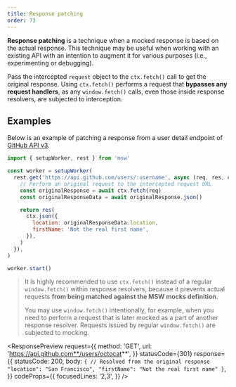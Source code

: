 ```yaml
---
title: Response patching
order: 73
---
```


**Response patching** is a technique when a mocked response is based on the actual response. This technique may be useful when working with an existing API with an intention to augment it for various purposes (i.e., experimenting or debugging).

Pass the intercepted `request` object to the `ctx.fetch()` call to get the original response. Using `ctx.fetch()` performs a request that **bypasses any request handlers**, as any `window.fetch()` calls, even those inside response resolvers, are subjected to interception.

## Examples

Below is an example of patching a response from a user detail endpoint of [GitHub API v3](https://developer.github.com/v3/).

```js showLineNumbers focusedLines=5,6
import { setupWorker, rest } from 'msw'

const worker = setupWorker(
  rest.get('https://api.github.com/users/:username', async (req, res, ctx) => {
    // Perform an original request to the intercepted request URL
    const originalResponse = await ctx.fetch(req)
    const originalResponseData = await originalResponse.json()

    return res(
      ctx.json({
        location: originalResponseData.location,
        firstName: 'Not the real first name',
      }),
    )
  }),
)

worker.start()
```

> It is highly recommended to use `ctx.fetch()` instead of a regular `window.fetch()` within response resolvers, because it prevents actual requests **from being matched against the MSW mocks definition**.
>
> You may use `window.fetch()` intentionally, for example, when you need to perform a request that is later mocked as a part of another response resolver. Requests issued by regular `window.fetch()` are subjected to mocking.

<ResponsePreview
  request={{
    method: 'GET',
    url: 'https://api.github.com**/users/octocat**',
  }}
  statusCode={301}
  response={{
    statusCode: 200,
    body: `
{
  // Resolved from the original response
  "location": "San Francisco",
  "firstName": "Not the real first name"
}
    `,
  }}
  codeProps={{
    focusedLines: '2,3',
  }}
/>
